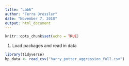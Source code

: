 ```yaml
---
title: "Lab6"
author: "Terra Dressler"
date: "November 7, 2018"
output: html_document
---
```


```r
knitr::opts_chunk$set(echo = TRUE)
```

1. Load packages and read in data
```r
library(tidyverse)
hp_data <- read_csv("harry_potter_aggression_full.csv")
```
